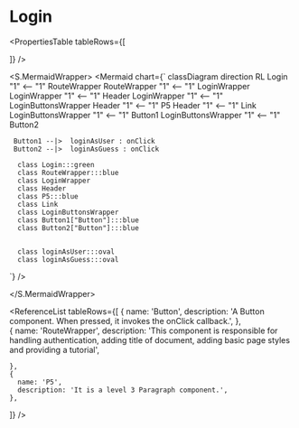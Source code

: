 

<Meta title="ApplicationModel/Components/Pages/Login/docs" />

# Login

<ComponentInfoTable
  name="Login"
  description="The login page is the page where the users log in and register. After logging in, you are redirected to the game-menu page. Only non-logged in users can visit this page."
  source="components/pages/login"
/>

<PropertiesTable
  tableRows={[

]}
/>

<S.MermaidWrapper>
<Mermaid
  chart={`
     classDiagram
     direction RL
      Login "1" <-- "1" RouteWrapper
      RouteWrapper "1" <-- "1" LoginWrapper
      LoginWrapper "1" <-- "1" Header
      LoginWrapper "1" <-- "1" LoginButtonsWrapper
      Header "1" <-- "1" P5
      Header "1" <-- "1" Link
      LoginButtonsWrapper "1" <-- "1" Button1
      LoginButtonsWrapper "1" <-- "1" Button2

     Button1 --|>  loginAsUser : onClick
     Button2 --|>  loginAsGuess : onClick

      class Login:::green
      class RouteWrapper:::blue
      class LoginWrapper
      class Header
      class P5:::blue
      class Link
      class LoginButtonsWrapper
      class Button1["Button"]:::blue
      class Button2["Button"]:::blue


      class loginAsUser:::oval
      class loginAsGuess:::oval

`}
/>

</S.MermaidWrapper>

<ReferenceList
  tableRows={[
    {
      name: 'Button',
      description:
        'A Button component. When pressed, it invokes the onClick callback.',
    },   
    {
      name: 'RouteWrapper', 
      description:
        'This component is responsible for handling authentication, adding title of document, adding basic page styles and providing a tutorial',
   
    },
    {
      name: 'P5',
      description: 'It is a level 3 Paragraph component.',
    },

]}
/>

